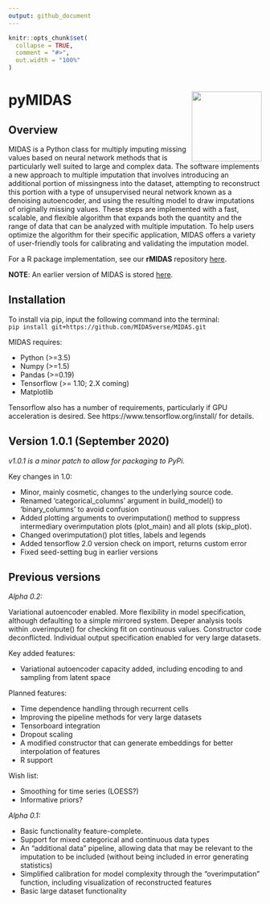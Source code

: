 ```yaml
---
output: github_document
---
```


<!-- README.md is generated from README.Rmd. Please edit that file -->

```r
knitr::opts_chunk$set(
  collapse = TRUE,
  comment = "#>",
  out.width = "100%"
)
```

# pyMIDAS<img src='pyMIDAS_logo.png' align="right" height="139" /></a>

<!-- badges: start -->
<!-- [![CRAN status](https://www.r-pkg.org/badges/version/dplyr)](https://cran.r-project.org/package=dplyr) -->
<!-- [![R build status](https://github.com/tidyverse/dplyr/workflows/R-CMD-check/badge.svg)](https://github.com/tidyverse/dplyr/actions?workflow=R-CMD-check) -->
<!-- [![Codecov test coverage](https://codecov.io/gh/tidyverse/dplyr/branch/master/graph/badge.svg)](https://codecov.io/gh/tidyverse/dplyr?branch=master) -->
<!-- [![R build status](https://github.com/tidyverse/dplyr/workflows/R-CMD-check/badge.svg)](https://github.com/tidyverse/dplyr/actions) -->
<!-- badges: end -->

## Overview

MIDAS is a Python class for multiply imputing missing values based on neural network methods that is particularly well suited to large and complex data. The software implements a new approach to multiple imputation that involves introducing an additional portion of missingness into the dataset, attempting to reconstruct this portion with a type of unsupervised neural network known as a denoising autoencoder, and using the resulting model to draw imputations of originally missing values. These steps are implemented with a fast, scalable, and flexible algorithm that expands both the quantity and the range of data that can be analyzed with multiple imputation. To help users optimize the algorithm for their specific application, MIDAS offers a variety of user-friendly tools for calibrating and validating the imputation model.

For a R package implementation, see our **rMIDAS** repository [here](https://github.com/MIDASverse/rMIDAS).

**NOTE**: An earlier version of MIDAS is stored [here](https://github.com/Oracen/MIDAS).

Installation
------------

To install via pip, input the following command into the terminal:  
`pip install git+https://github.com/MIDASverse/MIDAS.git`


MIDAS requires:

* Python (>=3.5)
* Numpy (>=1.5)
* Pandas (>=0.19)
* Tensorflow (>= 1.10; 2.X coming)
* Matplotlib

Tensorflow also has a number of requirements, particularly if GPU acceleration is desired. See https://www.tensorflow.org/install/ for details.

Version 1.0.1 (September 2020)
---------

*v1.0.1 is a minor patch to allow for packaging to PyPi.*

Key changes in 1.0:

* Minor, mainly cosmetic, changes to the underlying source code.
* Renamed 'categorical_columns' argument in build_model() to 'binary_columns' to avoid confusion
* Added plotting arguments to overimputation() method to suppress intermediary overimputation plots (plot_main) and all plots (skip_plot).
* Changed overimputation() plot titles, labels and legends
* Added tensorflow 2.0 version check on import, returns custom error
* Fixed seed-setting bug in earlier versions


Previous versions
-----------------

*Alpha 0.2:*

Variational autoencoder enabled. More flexibility in model specification, although defaulting to a simple mirrored system. Deeper analysis tools within .overimpute() for checking fit on continuous values. Constructor code deconflicted. Individual output specification enabled for very large datasets.

Key added features:

* Variational autoencoder capacity added, including encoding to and sampling from latent space

Planned features:

* Time dependence handling through recurrent cells
* Improving the pipeline methods for very large datasets
* Tensorboard integration
* Dropout scaling
* A modified constructor that can generate embeddings for better interpolation of features
* R support

Wish list:

* Smoothing for time series (LOESS?)
* Informative priors?

*Alpha 0.1:*

* Basic functionality feature-complete.
* Support for mixed categorical and continuous data types
* An "additional data" pipeline, allowing data that may be relevant to the imputation to be included (without being included in error generating statistics)
* Simplified calibration for model complexity through the "overimputation" function, including visualization of reconstructed features
* Basic large dataset functionality
